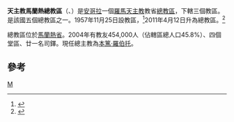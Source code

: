 {{Infobox Roman Catholic diocese
|Roman Catholic Diocese of = 天主教馬蘭熱總教區
|Latin name of diocese = Archidioecesis Malaniensis
|image = Malanje in Angola.svg
|caption = 總教區範圍
|location = [[安哥拉|安哥拉]]
|territory = [[馬蘭熱省|馬蘭熱省]]
|population =454,000
|rite = 拉丁禮
|patron =
|province =
|established = 1957年
|cathedral = [[聖母升天主教座堂_(馬蘭熱)|聖母升天主教座堂]]
|co-cathedral =
|leadership = 總主教
|website =
|教宗 =
|metropolitan = 本篤·羅伯托
|ordinary =  
|coadjutor bishop =
|auxiliary =
}}
'''天主教馬蘭熱總教區'''（{{lang-la|Archidioecesis Malaniensis}}、{{lang-pt|Arquidiocese de Malanje}}）是[[安哥拉|安哥拉]]一個[[羅馬天主教|羅馬天主教]]教省[[總教區|總教區]]，下轄三個教區。是該國五個總教區之一。1957年11月25日設教區，<ref>{{cite journal
|journal=[[宗座公報|宗座公報]]
|publisher=梵蒂岡出版社
|date=1958年
|volume=50
|title=''Inter sollicitudines''
|page=300
|url=http://www.vatican.va/archive/aas/documents/AAS%2050%20%5B1958%5D%20-%20ocr.pdf
|access-date=2013-07-07
|archive-date=2012-08-09
|archive-url=https://www.webcitation.org/69mL2kt3C?url=http://www.vatican.va/archive/aas/documents/AAS%2050%20%5B1958%5D%20-%20ocr.pdf
|dead-url=no
}}</ref>2011年4月12日升為總教區。<ref>{{Cite web |url=http://www.vatican.va/holy_father/benedict_xvi/apost_constitutions/documents/hf_ben-xvi_apc_20110412_malaniensis_lt.html |title=升為總教區的宗座憲令 |access-date=2013-07-07 |archive-date=2013-07-19 |archive-url=https://web.archive.org/web/20130719204230/http://www.vatican.va/holy_father/benedict_xvi/apost_constitutions/documents/hf_ben-xvi_apc_20110412_malaniensis_lt.html |dead-url=no }}</ref>

總教區位於[[馬蘭熱省|馬蘭熱省]]。2004年有教友454,000人（佔轄區總人口45.8%）、四個堂區、廿一名司鐸。現任總主教為[[本篤·羅伯托|本篤·羅伯托]]。

==參考==
{{reflist}}
{{安哥拉暨聖多美主教團}}
[[Category:安哥拉天主教教區|M]]